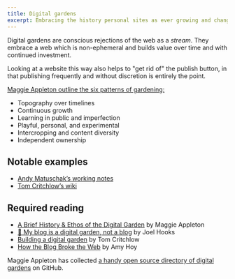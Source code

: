 ```yaml
---
title: Digital gardens
excerpt: Embracing the history personal sites as ever growing and changing collections rather than static documents. 
---
```


Digital gardens are conscious rejections of the web as a _stream_. They embrace a web which is non-ephemeral and builds value over time and with continued investment. 

Looking at a website this way also helps to "get rid of" the publish button, in that publishing frequently and without discretion is entirely the point.

[Maggie Appleton outline the six patterns of gardening:](https://maggieappleton.com/garden-history)

- Topography over timelines
- Continuous growth
- Learning in public and imperfection
- Playful, personal, and experimental
- Intercropping and content diversity
- Independent ownership

## Notable examples

- [Andy Matuschak’s working notes](https://notes.andymatuschak.org/About_these_notes)
- [Tom Critchlow’s wiki](https://tomcritchlow.com/wiki/)

## Required reading

- [A Brief History & Ethos of the Digital Garden](https://maggieappleton.com/garden-history) by Maggie Appleton
- [🌱 My blog is a digital garden, not a blog](https://joelhooks.com/digital-garden) by Joel Hooks
- [Building a digital garden](https://tomcritchlow.com/2019/02/17/building-digital-garden/) by Tom Critchlow
- [How the Blog Broke the Web](https://stackingthebricks.com/how-blogs-broke-the-web/) by Amy Hoy

<Callout>Maggie Appleton has collected [a handy open source directory of digital gardens](https://github.com/MaggieAppleton/digital-gardeners#digital-garden-directory) on GitHub.</Callout>